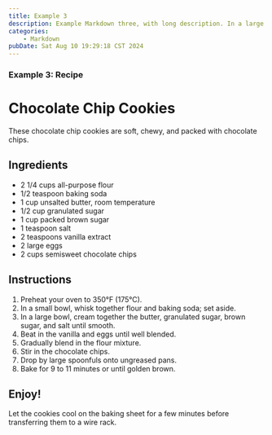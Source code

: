 ```yaml
---
title: Example 3
description: Example Markdown three, with long description. In a large bowl, cream together the butter, granulated sugar, brown sugar, and salt until smooth. Beat in the vanilla and eggs until well blended.
categories:
    - Markdown
pubDate: Sat Aug 10 19:29:18 CST 2024
---
```


### Example 3: Recipe

# Chocolate Chip Cookies

These chocolate chip cookies are soft, chewy, and packed with chocolate chips.

## Ingredients

-   2 1/4 cups all-purpose flour
-   1/2 teaspoon baking soda
-   1 cup unsalted butter, room temperature
-   1/2 cup granulated sugar
-   1 cup packed brown sugar
-   1 teaspoon salt
-   2 teaspoons vanilla extract
-   2 large eggs
-   2 cups semisweet chocolate chips

## Instructions

1. Preheat your oven to 350°F (175°C).
2. In a small bowl, whisk together flour and baking soda; set aside.
3. In a large bowl, cream together the butter, granulated sugar, brown sugar, and salt until smooth.
4. Beat in the vanilla and eggs until well blended.
5. Gradually blend in the flour mixture.
6. Stir in the chocolate chips.
7. Drop by large spoonfuls onto ungreased pans.
8. Bake for 9 to 11 minutes or until golden brown.

## Enjoy!

Let the cookies cool on the baking sheet for a few minutes before transferring them to a wire rack.
